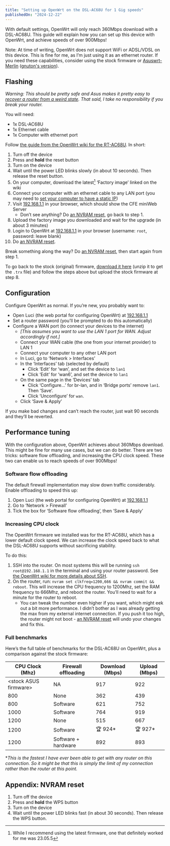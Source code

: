 ```yaml
---
title: "Setting up OpenWrt on the DSL-AC68U for 1 Gig speeds"
publishedOn: "2024-12-22"
---
```


With default settings, OpenWrt will only reach 360Mbps download with a DSL-AC68U. This guide will explain how you can set up this device with OpenWrt, and achieve speeds of over 900Mbps!

Note: At time of writing, OpenWrt does not support WiFi or ADSL/VDSL on this device. This is fine for me, as I’m just using it as an ethernet router. If you need these capabilities, consider using the stock firmware or [Asuswrt-Merlin](https://www.asuswrt-merlin.net/) ([gnuton's version](https://github.com/gnuton/asuswrt-merlin.ng)).

## Flashing

*Warning: This should be pretty safe and Asus makes it pretty easy to [recover a router from a weird state](https://www.youtube.com/watch?v=T8YKnpXxhx0). That said, I take no responsibility if you break your router.*

You will need:
* 1x DSL-AC68U
* 1x Ethernet cable
* 1x Computer with ethernet port

Follow [the guide from the OpenWrt wiki for the RT-AC68U](https://openwrt.org/toh/asus/rt-ac68u). In short:
1. Turn off the device
2. Press and **hold** the reset button
3. Turn on the device
4. Wait until the power LED blinks slowly (in about 10 seconds). Then release the reset button.
5. On your computer, download the latest[^1] ‘Factory image’ linked on the wiki
6. Connect your computer with an ethernet cable to any LAN port (you may need to [set your computer to have a static IP](https://nordvpn.com/blog/how-to-set-up-static-ip-address/))
7. Visit [192.168.1.1](http://192.168.1.1/) in your browser, which should show the CFE miniWeb Server
    * Don’t see anything? Do [an NVRAM reset](#appendix-nvram-reset), go back to step 1.
8. Upload the factory image you downloaded and wait for the upgrade (in about 3 minutes)
9. Login to OpenWrt at [192.168.1.1](http://192.168.1.1/) in your browser (username: `root`, password: leave blank)
10. Do [an NVRAM reset](#appendix-nvram-reset).

Break something along the way? Do [an NVRAM reset](#appendix-nvram-reset), then start again from step 1.

To go back to the stock (original) firmware, [download it here](https://www.asus.com/us/supportonly/dsl-ac68u/helpdesk_bios/) (unzip it to get the `.trx` file) and follow the steps above but upload the stock firmware at step 8.

## Configuration

Configure OpenWrt as normal. If you’re new, you probably want to:
* Open Luci (the web portal for configuring OpenWrt) at [192.168.1.1](http://192.168.1.1/)
* Set a router password (you’ll be prompted to do this automatically)
* Configure a WAN port (to connect your devices to the internet)
    * _[This assumes you want to use the LAN 1 port for WAN. Adjust accordingly if not.]_
    * Connect your WAN cable (the one from your internet provider) to LAN 1
    * Connect your computer to any other LAN port
    * In Luci, go to ‘Network > Interfaces’
    * In the ‘Interfaces’ tab (selected by default)
        * Click ‘Edit’ for ‘wan’, and set the device to `lan1`
        * Click ‘Edit’ for ‘wan6’, and set the device to `lan1`
    * On the same page in the ‘Devices’ tab
        * Click ‘Configure…’ for br-lan, and in ‘Bridge ports’ remove `lan1`. Then ‘Save’.
        * Click ‘Unconfigure’ for `wan`.
    * Click ‘Save & Apply’

If you make bad changes and can’t reach the router, just wait 90 seconds and they’ll be reverted.

## Performance tuning

With the configuration above, OpenWrt achieves about 360Mbps download. This might be fine for many use cases, but we can do better. There are two tricks: software flow offloading, and increasing the CPU clock speed. These two can enable us to reach speeds of over 900Mbps!

### Software flow offloading

The default firewall implementation may slow down traffic considerably. Enable offloading to speed this up:
1. Open Luci (the web portal for configuring OpenWrt) at [192.168.1.1](http://192.168.1.1/)
2. Go to ‘Network > Firewall’
3. Tick the box for ‘Software flow offloading’, then ‘Save & Apply’

### Increasing CPU clock

The OpenWrt firmware we installed was for the RT-AC68U, which has a lower default clock speed. We can increase the clock speed back to what the DSL-AC68U supports without sacrificing stability.

To do this:
1. SSH into the router. On most systems this will be running `ssh root@192.168.1.1` in the terminal and using your router password. See [the OpenWrt wiki for more details about SSH](https://openwrt.org/docs/guide-quick-start/sshadministration).
2. On the router, run: `nvram set clkfreq=1200,666 && nvram commit && reboot`. This will increase the CPU frequency to 1200Mhz, set the RAM frequency to 666Mhz, and reboot the router. You’ll need to wait for a minute for the router to reboot.
    * You can tweak the number even higher if you want, which might eek out a bit more performance. I didn’t bother as I was already getting the max from my external internet connection. If you push it too high, the router might not boot - [an NVRAM reset](#appendix-nvram-reset) will undo your changes and fix this.

### Full benchmarks

Here’s the full table of benchmarks for the DSL-AC68U on OpenWrt, plus a comparison against the stock firmware:

| CPU Clock (Mhz) | Firewall offloading | Download (Mbps) | Upload (Mbps) |
|---|---|---|---|
| &lt;stock ASUS firmware&gt; | NA | 917 | 922 |
| 800 | None | 362 | 439 |
| 800 | Software | 621 | 752 |
| 1000 | Software | 764 | 919 |
| 1200 | None | 515 | 667 |
| 1200 | Software | 🏆 924* | 🏆 927* |
| 1200 | Software + hardware | 892 | 893 |

**This is the fastest I have ever been able to get with any router on this connection. So it might be that this is simply the limit of my connection rather than the router at this point.*

## Appendix: NVRAM reset

1. Turn off the device
2. Press and **hold** the WPS button
3. Turn on the device
4. Wait until the power LED blinks fast (in about 30 seconds). Then release the WPS button.

[^1]: While I recommend using the latest firmware, one that definitely worked for me was 23.05.5
